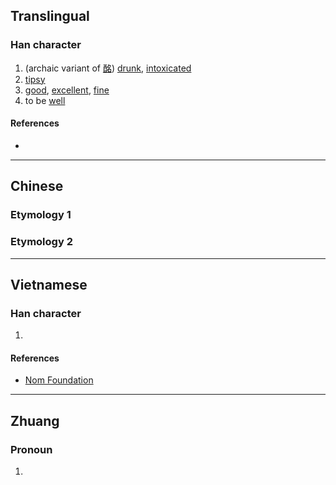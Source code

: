 {{character info/new}}
==Translingual==

===Han character===
{{Han char|rn=9|rad=人|as=06|sn=8|four=|canj=ONIR|ids=⿰亻名}}

# (archaic variant of [[酩]]) [[drunk]], [[intoxicated]]
# [[tipsy]]
# [[good]], [[excellent]], [[fine]]
# to be [[well]]

====References====
* {{Han ref|kx=0100.170|dkj=00556|dj=0212.120|hdz=10151.070|uh=4F72|ud=20338}}

----

==Chinese==

===Etymology 1===
{{zh-see|酩|v}}

===Etymology 2===
{{zh-see|姳|v}}

----

==Vietnamese==

===Han character===
{{vi-hantu|[[rành]]|rs=人06}}

# {{rfdef|vi|sort=人06}}

====References====
* [http://nomfoundation.org/common/nom_details.php?codepoint=4f72 Nom Foundation]

----

==Zhuang==

===Pronoun===
{{za-head|pronoun}}

# {{za-sawndip form of|mwngz}}
